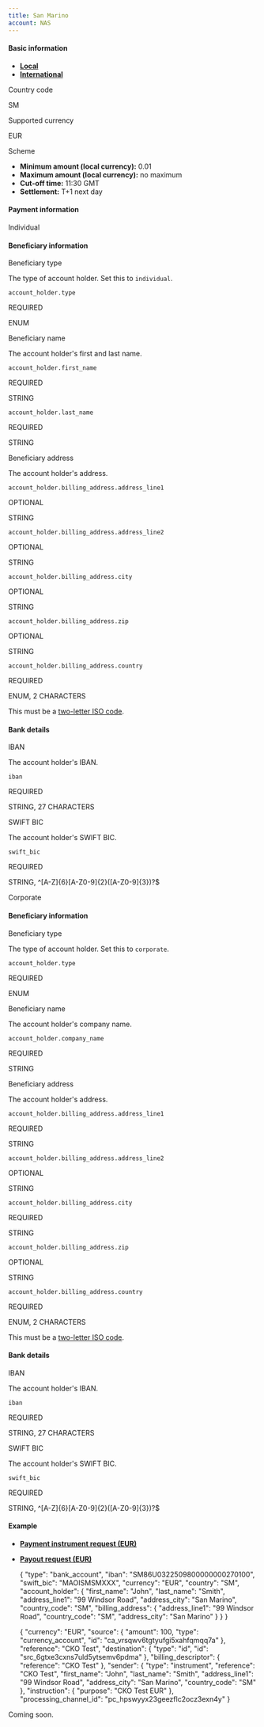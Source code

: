 ```yaml
---
title: San Marino
account: NAS
---
```


#### Basic information

- [**Local**](#tabs-e383f3bb-5e47-4322-a21c-e0b225a10e44-1)
- [**International**](#tabs-e383f3bb-5e47-4322-a21c-e0b225a10e44-2)

Country code

SM

Supported currency

EUR

Scheme

- **Minimum amount (local currency):** 0.01
- **Maximum amount (local currency):** no maximum
- **Cut-off time:** 11:30 GMT
- **Settlement:** T+1 next day

#### Payment information

Individual

#### Beneficiary information

Beneficiary type

The type of account holder. Set this to `individual`.

`account_holder.type`

REQUIRED

ENUM

Beneficiary name

The account holder's first and last name.

`account_holder.first_name`

REQUIRED

STRING

`account_holder.last_name`

REQUIRED

STRING

Beneficiary address

The account holder's address.

`account_holder.billing_address.address_line1`

OPTIONAL

STRING

`account_holder.billing_address.address_line2`

OPTIONAL

STRING

`account_holder.billing_address.city`

OPTIONAL

STRING

`account_holder.billing_address.zip`

OPTIONAL

STRING

`account_holder.billing_address.country`

REQUIRED

ENUM, 2 CHARACTERS

This must be a [two-letter ISO code](/display/DOCS/Country+codes).

#### Bank details

IBAN

The account holder's IBAN.

`iban`

REQUIRED

STRING, 27 CHARACTERS

SWIFT BIC

The account holder's SWIFT BIC.

`swift_bic`

REQUIRED

STRING, ^[A-Z]{6}[A-Z0-9]{2}([A-Z0-9]{3})?$

Corporate

#### Beneficiary information

Beneficiary type

The type of account holder. Set this to `corporate`.

`account_holder.type`

REQUIRED

ENUM

Beneficiary name

The account holder's company name.

`account_holder.company_name`

REQUIRED

STRING

Beneficiary address

The account holder's address.

`account_holder.billing_address.address_line1`

REQUIRED

STRING

`account_holder.billing_address.address_line2`

OPTIONAL

STRING

`account_holder.billing_address.city`

REQUIRED

STRING

`account_holder.billing_address.zip`

OPTIONAL

STRING

`account_holder.billing_address.country`

REQUIRED

ENUM, 2 CHARACTERS

This must be a [two-letter ISO code](/display/DOCS/Country+codes).

#### Bank details

IBAN

The account holder's IBAN.

`iban`

REQUIRED

STRING, 27 CHARACTERS

SWIFT BIC

The account holder's SWIFT BIC.

`swift_bic`

REQUIRED

STRING, ^[A-Z]{6}[A-Z0-9]{2}([A-Z0-9]{3})?$

#### Example

- [**Payment instrument request (EUR)**](#tabs-1c096190-00d1-4b0e-8e95-077c07ff07e6-1)
- [**Payout request (EUR)**](#tabs-1c096190-00d1-4b0e-8e95-077c07ff07e6-2)

  {
  "type": "bank_account",
  "iban": "SM86U0322509800000000270100",
  "swift_bic": "MAOISMSMXXX",
  "currency": "EUR",
  "country": "SM",
  "account_holder": {
  "first_name": "John",
  "last_name": "Smith",
  "address_line1": "99 Windsor Road",
  "address_city": "San Marino",
  "country_code": "SM",
  "billing_address": {
  "address_line1": "99 Windsor Road",
  "country_code": "SM",
  "address_city": "San Marino"
  }
  }
  }

  {
  "currency": "EUR",
  "source": {
  "amount": 100,
  "type": "currency_account",
  "id": "ca_vrsqwv6tgtyufgi5xahfqmqq7a"
  },
  "reference": "CKO Test",
  "destination": {
  "type": "id",
  "id": "src_6gtxe3cxns7uld5ytsemv6pdma"
  },
  "billing_descriptor": {
  "reference": "CKO Test"
  },
  "sender": {
  "type": "instrument",
  "reference": "CKO Test",
  "first_name": "John",
  "last_name": "Smith",
  "address_line1": "99 Windsor Road",
  "address_city": "San Marino",
  "country_code": "SM"
  },
  "instruction": {
  "purpose": "CKO Test EUR"
  },
  "processing_channel_id": "pc_hpswyyx23geezflc2ocz3exn4y"
  }

Coming soon.
